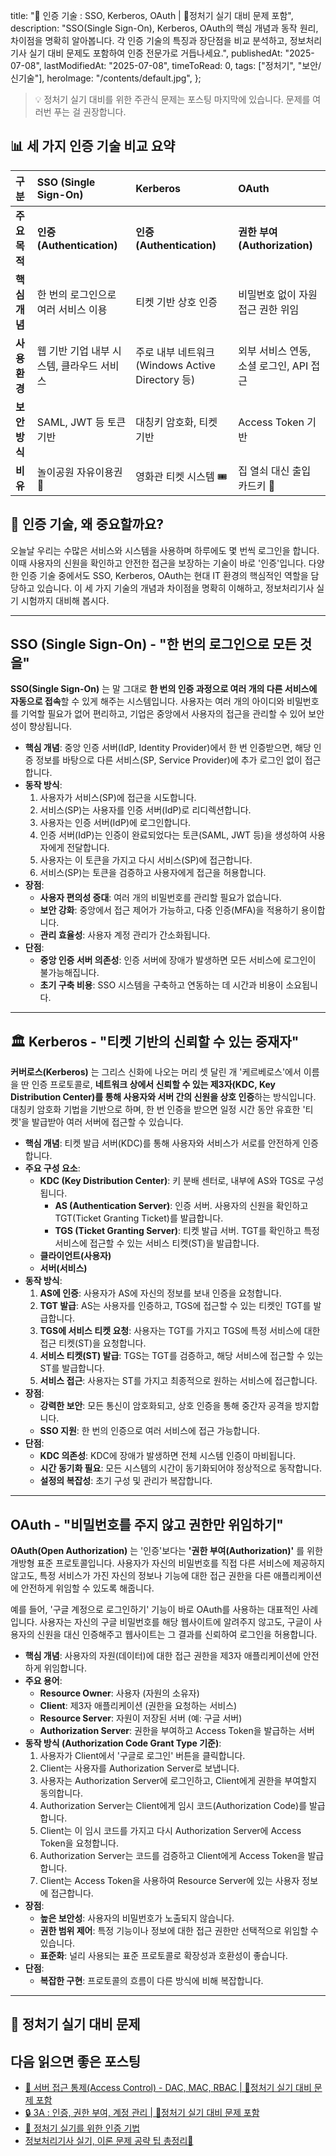 
  title: "🔐 인증 기술 : SSO, Kerberos, OAuth | 🚀정처기 실기 대비 문제 포함",
  description:
    "SSO(Single Sign-On), Kerberos, OAuth의 핵심 개념과 동작 원리, 차이점을 명확히 알아봅니다. 각 인증 기술의 특징과 장단점을 비교 분석하고, 정보처리기사 실기 대비 문제도 포함하여 인증 전문가로 거듭나세요.",
  publishedAt: "2025-07-08",
  lastModifiedAt: "2025-07-08",
  timeToRead: 0,
  tags: ["정처기", "보안/신기술"],
  heroImage: "/contents/default.jpg",
};

> 💡 정처기 실기 대비를 위한 주관식 문제는 포스팅 마지막에 있습니다. 문제를 여러번 푸는 걸 권장합니다.

## 📊 세 가지 인증 기술 비교 요약

| 구분          | **SSO (Single Sign-On)**                  | **Kerberos**                                     | **OAuth**                               |
| :------------ | :---------------------------------------- | :----------------------------------------------- | :-------------------------------------- |
| **주요 목적** | **인증 (Authentication)**                 | **인증 (Authentication)**                        | **권한 부여 (Authorization)**           |
| **핵심 개념** | 한 번의 로그인으로 여러 서비스 이용       | 티켓 기반 상호 인증                              | 비밀번호 없이 자원 접근 권한 위임       |
| **사용 환경** | 웹 기반 기업 내부 시스템, 클라우드 서비스 | 주로 내부 네트워크 (Windows Active Directory 등) | 외부 서비스 연동, 소셜 로그인, API 접근 |
| **보안 방식** | SAML, JWT 등 토큰 기반                    | 대칭키 암호화, 티켓 기반                         | Access Token 기반                       |
| **비유**      | 놀이공원 자유이용권 🎡                    | 영화관 티켓 시스템 🎟️                            | 집 열쇠 대신 출입 카드키 🔑             |

## 🤔 인증 기술, 왜 중요할까요?

오늘날 우리는 수많은 서비스와 시스템을 사용하며 하루에도 몇 번씩 로그인을 합니다. 이때 사용자의 신원을 확인하고 안전한 접근을 보장하는 기술이 바로 '인증'입니다. 다양한 인증 기술 중에서도 SSO, Kerberos, OAuth는 현대 IT 환경의 핵심적인 역할을 담당하고 있습니다. 이 세 가지 기술의 개념과 차이점을 명확히 이해하고, 정보처리기사 실기 시험까지 대비해 봅시다.

---

## SSO (Single Sign-On) - "한 번의 로그인으로 모든 것을"

**SSO(Single Sign-On)** 는 말 그대로 **한 번의 인증 과정으로 여러 개의 다른 서비스에 자동으로 접속**할 수 있게 해주는 시스템입니다. 사용자는 여러 개의 아이디와 비밀번호를 기억할 필요가 없어 편리하고, 기업은 중앙에서 사용자의 접근을 관리할 수 있어 보안성이 향상됩니다.

- **핵심 개념**: 중앙 인증 서버(IdP, Identity Provider)에서 한 번 인증받으면, 해당 인증 정보를 바탕으로 다른 서비스(SP, Service Provider)에 추가 로그인 없이 접근합니다.
- **동작 방식**:
  1. 사용자가 서비스(SP)에 접근을 시도합니다.
  2. 서비스(SP)는 사용자를 인증 서버(IdP)로 리디렉션합니다.
  3. 사용자는 인증 서버(IdP)에 로그인합니다.
  4. 인증 서버(IdP)는 인증이 완료되었다는 토큰(SAML, JWT 등)을 생성하여 사용자에게 전달합니다.
  5. 사용자는 이 토큰을 가지고 다시 서비스(SP)에 접근합니다.
  6. 서비스(SP)는 토큰을 검증하고 사용자에게 접근을 허용합니다.
- **장점**:
  - **사용자 편의성 증대**: 여러 개의 비밀번호를 관리할 필요가 없습니다.
  - **보안 강화**: 중앙에서 접근 제어가 가능하고, 다중 인증(MFA)을 적용하기 용이합니다.
  - **관리 효율성**: 사용자 계정 관리가 간소화됩니다.
- **단점**:
  - **중앙 인증 서버 의존성**: 인증 서버에 장애가 발생하면 모든 서비스에 로그인이 불가능해집니다.
  - **초기 구축 비용**: SSO 시스템을 구축하고 연동하는 데 시간과 비용이 소요됩니다.

---

## 🏛️ Kerberos - "티켓 기반의 신뢰할 수 있는 중재자"

**커버로스(Kerberos)** 는 그리스 신화에 나오는 머리 셋 달린 개 '케르베로스'에서 이름을 딴 인증 프로토콜로, **네트워크 상에서 신뢰할 수 있는 제3자(KDC, Key Distribution Center)를 통해 사용자와 서버 간의 신원을 상호 인증**하는 방식입니다. 대칭키 암호화 기법을 기반으로 하며, 한 번 인증을 받으면 일정 시간 동안 유효한 '티켓'을 발급받아 여러 서버에 접근할 수 있습니다.

- **핵심 개념**: 티켓 발급 서버(KDC)를 통해 사용자와 서비스가 서로를 안전하게 인증합니다.
- **주요 구성 요소**:
  - **KDC (Key Distribution Center)**: 키 분배 센터로, 내부에 AS와 TGS로 구성됩니다.
    - **AS (Authentication Server)**: 인증 서버. 사용자의 신원을 확인하고 TGT(Ticket Granting Ticket)를 발급합니다.
    - **TGS (Ticket Granting Server)**: 티켓 발급 서버. TGT를 확인하고 특정 서비스에 접근할 수 있는 서비스 티켓(ST)을 발급합니다.
  - **클라이언트(사용자)**
  - **서버(서비스)**
- **동작 방식**:
  1. **AS에 인증**: 사용자가 AS에 자신의 정보를 보내 인증을 요청합니다.
  2. **TGT 발급**: AS는 사용자를 인증하고, TGS에 접근할 수 있는 티켓인 TGT를 발급합니다.
  3. **TGS에 서비스 티켓 요청**: 사용자는 TGT를 가지고 TGS에 특정 서비스에 대한 접근 티켓(ST)을 요청합니다.
  4. **서비스 티켓(ST) 발급**: TGS는 TGT를 검증하고, 해당 서비스에 접근할 수 있는 ST를 발급합니다.
  5. **서비스 접근**: 사용자는 ST를 가지고 최종적으로 원하는 서비스에 접근합니다.
- **장점**:
  - **강력한 보안**: 모든 통신이 암호화되고, 상호 인증을 통해 중간자 공격을 방지합니다.
  - **SSO 지원**: 한 번의 인증으로 여러 서비스에 접근 가능합니다.
- **단점**:
  - **KDC 의존성**: KDC에 장애가 발생하면 전체 시스템 인증이 마비됩니다.
  - **시간 동기화 필요**: 모든 시스템의 시간이 동기화되어야 정상적으로 동작합니다.
  - **설정의 복잡성**: 초기 구성 및 관리가 복잡합니다.

---

## OAuth - "비밀번호를 주지 않고 권한만 위임하기"

**OAuth(Open Authorization)** 는 '인증'보다는 **'권한 부여(Authorization)'** 를 위한 개방형 표준 프로토콜입니다. 사용자가 자신의 비밀번호를 직접 다른 서비스에 제공하지 않고도, 특정 서비스가 가진 자신의 정보나 기능에 대한 접근 권한을 다른 애플리케이션에 안전하게 위임할 수 있도록 해줍니다.

예를 들어, '구글 계정으로 로그인하기' 기능이 바로 OAuth를 사용하는 대표적인 사례입니다. 사용자는 자신의 구글 비밀번호를 해당 웹사이트에 알려주지 않고도, 구글이 사용자의 신원을 대신 인증해주고 웹사이트는 그 결과를 신뢰하여 로그인을 허용합니다.

- **핵심 개념**: 사용자의 자원(데이터)에 대한 접근 권한을 제3자 애플리케이션에 안전하게 위임합니다.
- **주요 용어**:
  - **Resource Owner**: 사용자 (자원의 소유자)
  - **Client**: 제3자 애플리케이션 (권한을 요청하는 서비스)
  - **Resource Server**: 자원이 저장된 서버 (예: 구글 서버)
  - **Authorization Server**: 권한을 부여하고 Access Token을 발급하는 서버
- **동작 방식 (Authorization Code Grant Type 기준)**:
  1. 사용자가 Client에서 '구글로 로그인' 버튼을 클릭합니다.
  2. Client는 사용자를 Authorization Server로 보냅니다.
  3. 사용자는 Authorization Server에 로그인하고, Client에게 권한을 부여할지 동의합니다.
  4. Authorization Server는 Client에게 임시 코드(Authorization Code)를 발급합니다.
  5. Client는 이 임시 코드를 가지고 다시 Authorization Server에 Access Token을 요청합니다.
  6. Authorization Server는 코드를 검증하고 Client에게 Access Token을 발급합니다.
  7. Client는 Access Token을 사용하여 Resource Server에 있는 사용자 정보에 접근합니다.
- **장점**:
  - **높은 보안성**: 사용자의 비밀번호가 노출되지 않습니다.
  - **권한 범위 제어**: 특정 기능이나 정보에 대한 접근 권한만 선택적으로 위임할 수 있습니다.
  - **표준화**: 널리 사용되는 표준 프로토콜로 확장성과 호환성이 좋습니다.
- **단점**:
  - **복잡한 구현**: 프로토콜의 흐름이 다른 방식에 비해 복잡합니다.

---

## 📝 정처기 실기 대비 문제

<ProblemAnswer
  problem="한 번의 시스템 인증을 통해 여러 정보시스템에 재인증 절차 없이 접근할 수 있는 통합 로그인 기술은 무엇인가?"
  correctAnswer="SSO (Single Sign-On)"
/>

<ProblemAnswer
  problem="중앙 집중식 키 관리 서버(KDC)를 통해 사용자를 인증하고, 티켓(Ticket)을 기반으로 서비스에 대한 접근을 제어하는 네트워크 인증 프로토콜은 무엇인가?"
  correctAnswer="Kerberos (커버로스)"
/>

<ProblemAnswer
  problem="사용자가 다른 웹사이트나 애플리케이션에 자신의 비밀번호를 제공하지 않고, 특정 자원에 대한 접근 권한을 안전하게 위임할 수 있도록 하는 개방형 표준 프로토콜은 무엇인가?"
  correctAnswer="OAuth"
/>

## 다음 읽으면 좋은 포스팅

- [🔐 서버 접근 통제(Access Control) - DAC, MAC, RBAC | 🚀정처기 실기 대비 문제 포함](/ko/blog/server-access-control)
- [🔒 3A : 인증, 권한 부여, 계정 관리 | 🚀정처기 실기 대비 문제 포함](/ko/blog/aaa-authentication-authorization-accounting)
- [🔐 정처기 실기를 위한 인증 기법](/ko/blog/authentication-for-exam)
- [정보처리기사 실기, 이론 문제 공략 팁 총정리📝](/ko/blog/korean-information-processing-engineer-practical-exam-strategy)
